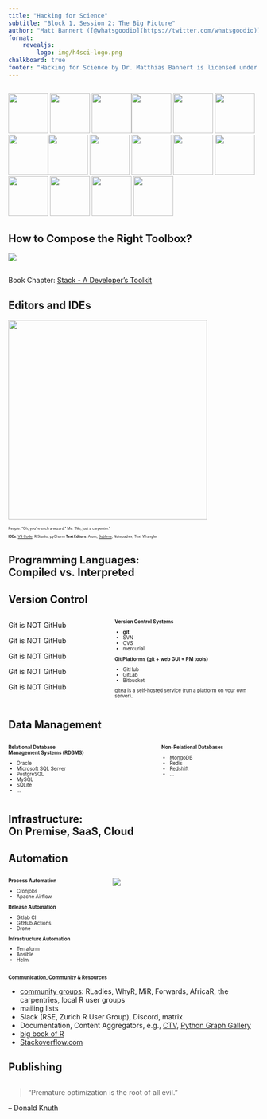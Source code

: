```yaml
---
title: "Hacking for Science"
subtitle: "Block 1, Session 2: The Big Picture"
author: "Matt Bannert ([@whatsgoodio](https://twitter.com/whatsgoodio))"
format: 
    revealjs:
        logo: img/h4sci-logo.png
chalkboard: true
footer: "Hacking for Science by Dr. Matthias Bannert is licensed under [CC BY-NC-SA 4.0](https://creativecommons.org/licenses/by-nc-sa/4.0/?ref=chooser-v1)"
---
```



## {.center}


<div>
<a href="https://aws.amazon.com/"><img src="logos/aws.png" width = "80px"></a>
<a href="https://azure.microsoft.com/en-us/"><img src="logos/azure.png" width = "80px"></a> <a href="https://d3js.org"><img src="logos/d3.png" width = "80px"></a><a href="https://docker.com"><img src="logos/docker.png" width = "80px"></a> <img src="logos/git.png" width = "80px"> <img src="logos/github.png" width = "80px"> <img src="logos/hadoop.png" width = "80px"><a href="https://highcharts.com"><img src="logos/highcharts.png" width = "80px"></a> <img src="logos/julia.png" width = "80px"> <img src="logos/matlab.png" width = "80px"> <img src="logos/mongodb.png" width = "80px"> <img src="logos/pandas.png" width = "80px"> <img src="logos/postgresql.png" width = "80px"> <img src="logos/python.png" width = "80px"> <img src="logos/rstats.png" width = "80px"> <img src="logos/rstudio.png" width = "80px"></div>



## How to Compose the Right Toolbox? {.center}

[![](img/picktools.jpg)](https://rse-book.github.io/stack-developer-toolkit.html "Choose Your Tools"){fig-align="center"}



## {.center}

Book Chapter: [Stack - A Developer's Toolkit](https://rse-book.github.io/stack-developer-toolkit.html)




## Editors and IDEs 

<style>
.small{
font-size:.5em;
}
.smaller{
font-size:.7em;
}

</style>

![](img/wizardry.jpg){fig-align="center" height="400"}


::: {.small} 
People: "Oh, you're such a wizard." 
Me: "No, just a carpenter." 

**IDEs**: [VS Code](https://code.visualstudio.com/blogs/2017/11/15/live-share),
R Studio, pyCharm  **Text Editors**: Atom, [Sublime](https://www.sublimetext.com/), Notepad++, Text Wrangler
:::


## Programming Languages:<br> Compiled vs. Interpreted {.center}


## Version Control

:::: {.columns}

::: {.column width="40%"}

Git is NOT GitHub

Git is NOT GitHub

Git is NOT GitHub

Git is NOT GitHub

Git is NOT GitHub

:::

::: {.column width="60%" .smaller}

**Version Control Systems**

- **git**
- SVN
- CVS
- mercurial

**Git Platforms (git + web GUI + PM tools)**

- GitHub
- GitLab
- Bitbucket

[gitea](https://gitea.io/en-us/) is a self-hosted service (run a platform on your own server).

:::


::::


## Data Management


:::: {.columns .smaller}

::: {.column width="60%"}

**Relational Database<br> Management Systems (RDBMS)**

- Oracle
- Microsoft SQL Server
- PostgreSQL
- MySQL 
- SQLite
- ...

:::

::: {.column width="40%" }

**Non-Relational Databases**

- MongoDB
- Redis
- Redshift
- ...


:::


::::


## Infrastructure:<br> On Premise, SaaS, Cloud {.center}


## Automation

:::: {.columns .smaller}

::: {.column width="40%"}

**Process Automation**

- Cronjobs
- Apache Airflow

**Release Automation**

- Gitlab CI
- GitHub Actions
- Drone

**Infrastructure Automation**

- Terraform
- Ansible
- Helm



:::

::: {.column width="60%" }

![](img/colored_factory.jpg)

:::


::::


## Communication, Community & Resources {.smaller}

- [community groups](https://benubah.github.io/r-community-explorer/index.html): RLadies, WhyR, MiR, Forwards, AfricaR, the carpentries, local R user groups
- mailing lists
- Slack (RSE, Zurich R User Group), Discord, matrix
- Documentation, Content Aggregators, e.g., [CTV](https://cran.r-project.org/web/views/), [Python Graph Gallery](https://python-graph-gallery.com/)
- [big book of R](https://www.bigbookofr.com/)
- [Stackoverflow.com](https://stackoverflow.com/questions/15376075/cluster-analysis-in-r-determine-the-optimal-number-of-clusters/36729465#36729465)


## Publishing {.center}



## {.center}

> "Premature optimization is the root of all evil."

-- Donald Knuth







